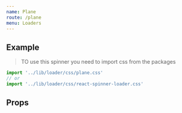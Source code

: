 ```yaml
---
name: Plane
route: /plane
menu: Loaders
---
```



## Example

<Playground>
  <Plane ariaLabel="loading-indicator" />
</Playground>

> TO use this spinner you need to import css from the packages
```js
import '../lib/loader/css/plane.css'
// or
import '../lib/loader/css/react-spinner-loader.css'
```

## Props

<Props of={Plane} />
